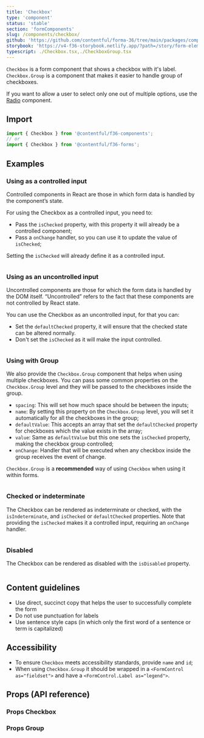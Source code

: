 ```yaml
---
title: 'Checkbox'
type: 'component'
status: 'stable'
section: 'formComponents'
slug: /components/checkbox/
github: 'https://github.com/contentful/forma-36/tree/main/packages/components/forms/src/Checkbox'
storybook: 'https://v4-f36-storybook.netlify.app/?path=/story/form-elements-checkbox--basic'
typescript: ./Checkbox.tsx,./CheckboxGroup.tsx
---
```


`Checkbox` is a form component that shows a checkbox with it's label. `Checkbox.Group` is a component that makes it easier to handle group of checkboxes.

If you want to allow a user to select only one out of multiple options, use the [Radio](/components/radio) component.

## Import

```js static=true
import { Checkbox } from '@contentful/f36-components';
// or
import { Checkbox } from '@contentful/f36-forms';
```

## Examples

### Using as a controlled input

Controlled components in React are those in which form data is handled by the component’s state.

For using the Checkbox as a controlled input, you need to:

- Pass the `isChecked` property, with this property it will already be a controlled component;
- Pass a `onChange` handler, so you can use it to update the value of `isChecked`;

Setting the `isChecked` will already define it as a controlled input.

```jsx file=../../examples/CheckboxControlledExample.tsx

```

### Using as an uncontrolled input

Uncontrolled components are those for which the form data is handled by the DOM itself. “Uncontrolled” refers to the fact that these components are not controlled by React state.

You can use the Checkbox as an uncontrolled input, for that you can:

- Set the `defaultChecked` property, it will ensure that the checked state can be altered normally.
- Don't set the `isChecked` as it will make the input controlled.

```jsx file=../../examples/CheckboxUncontrolledExample.tsx

```

### Using with Group

We also provide the `Checkbox.Group` component that helps when using multiple checkboxes. You can pass some common properties on the `Checkbox.Group` level and they will be passed to the checkboxes inside the group.

- `spacing`: This will set how much space should be between the inputs;
- `name`: By setting this property on the `Checkbox.Group` level, you will set it automatically for all the checkboxes in the group;
- `defaultValue`: This accepts an array that set the `defaultChecked` property for checkboxes which the value exists in the array;
- `value`: Same as `defaultValue` but this one sets the `isChecked` property, making the checkbox group controlled;
- `onChange`: Handler that will be executed when any checkbox inside the group receives the event of change.

`Checkbox.Group` is a **recommended** way of using `Checkbox` when using it within forms.

```jsx file=../../examples/CheckboxGroupExample.tsx

```

### Checked or indeterminate

The Checkbox can be rendered as indeterminate or checked, with the `isIndeterminate`, and `isChecked` or `defaultChecked` properties.
Note that providing the `isChecked` makes it a controlled input, requiring an `onChange` handler.

```jsx file=../../examples/CheckboxCheckedOrIndeterminateExample.tsx

```

### Disabled

The Checkbox can be rendered as disabled with the `isDisabled` property.

```jsx file=../../examples/CheckboxDisabledExample.tsx

```

## Content guidelines

- Use direct, succinct copy that helps the user to successfully complete the form
- Do not use punctuation for labels
- Use sentence style caps (in which only the first word of a sentence or term is capitalized)

## Accessibility

- To ensure `Checkbox` meets accessibility standards, provide `name` and `id`;
- When using `Checkbox.Group` it should be wrapped in a `<FormControl as="fieldset">` and have a `<FormControl.Label as="legend">`.

## Props (API reference)

### Props Checkbox

<PropsTable of="Checkbox" />

### Props Group

<PropsTable of="CheckboxGroup" />
